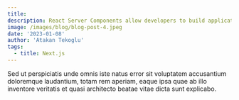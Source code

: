 ```yaml
---
title:
description: React Server Components allow developers to build applications that span the server and client.
image: /images/blog/blog-post-4.jpeg
date: '2023-01-08'
author: 'Atakan Tekoglu'
tags:
  - title: Next.js
---
```


Sed ut perspiciatis unde omnis iste natus error sit voluptatem accusantium doloremque laudantium, totam rem aperiam, eaque ipsa quae ab illo inventore veritatis et quasi architecto beatae vitae dicta sunt explicabo.
